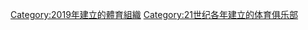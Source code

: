 {{Cat topic in year| topic=建立的體育俱樂部| year=2019}}

[[Category:2019年建立的體育組織|Category:2019年建立的體育組織]]
[[Category:21世纪各年建立的体育俱乐部|Category:21世纪各年建立的体育俱乐部]]